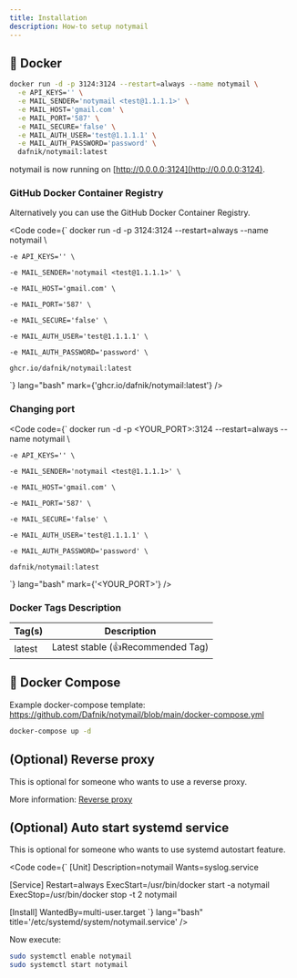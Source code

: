 ```yaml
---
title: Installation
description: How-to setup notymail
---
```



## 🐳 Docker

```bash
docker run -d -p 3124:3124 --restart=always --name notymail \
  -e API_KEYS='' \
  -e MAIL_SENDER='notymail <test@1.1.1.1>' \
  -e MAIL_HOST='gmail.com' \
  -e MAIL_PORT='587' \
  -e MAIL_SECURE='false' \
  -e MAIL_AUTH_USER='test@1.1.1.1' \
  -e MAIL_AUTH_PASSWORD='password' \
  dafnik/notymail:latest
```

notymail is now running on [http://0.0.0.0:3124](http://0.0.0.0:3124).

### GitHub Docker Container Registry

Alternatively you can use the GitHub Docker Container Registry.

<Code code={`
  docker run -d -p 3124:3124 --restart=always --name notymail \

    -e API_KEYS='' \

    -e MAIL_SENDER='notymail <test@1.1.1.1>' \

    -e MAIL_HOST='gmail.com' \

    -e MAIL_PORT='587' \

    -e MAIL_SECURE='false' \

    -e MAIL_AUTH_USER='test@1.1.1.1' \

    -e MAIL_AUTH_PASSWORD='password' \

    ghcr.io/dafnik/notymail:latest

`} lang="bash" mark={'ghcr.io/dafnik/notymail:latest'} />

### Changing port

<Code code={`
  docker run -d -p <YOUR_PORT>:3124 --restart=always --name notymail \

    -e API_KEYS='' \

    -e MAIL_SENDER='notymail <test@1.1.1.1>' \

    -e MAIL_HOST='gmail.com' \

    -e MAIL_PORT='587' \

    -e MAIL_SECURE='false' \

    -e MAIL_AUTH_USER='test@1.1.1.1' \

    -e MAIL_AUTH_PASSWORD='password' \

    dafnik/notymail:latest

`} lang="bash" mark={'<YOUR_PORT>'} />

### Docker Tags Description

| Tag(s) | Description                       |
| ------ | --------------------------------- |
| latest | Latest stable (👍Recommended Tag) |

## 🐳 Docker Compose

Example docker-compose template: https://github.com/Dafnik/notymail/blob/main/docker-compose.yml

```bash
docker-compose up -d
```

## (Optional) Reverse proxy

This is optional for someone who wants to use a reverse proxy.

More information: [Reverse proxy](../reverse-proxy)

## (Optional) Auto start systemd service

This is optional for someone who wants to use systemd autostart feature.

<Code code={`
[Unit]
Description=notymail
Wants=syslog.service

[Service]
Restart=always
ExecStart=/usr/bin/docker start -a notymail
ExecStop=/usr/bin/docker stop -t 2 notymail

[Install]
WantedBy=multi-user.target
`} lang="bash" title='/etc/systemd/system/notymail.service' />

Now execute:

```bash
sudo systemctl enable notymail
sudo systemctl start notymail
```
